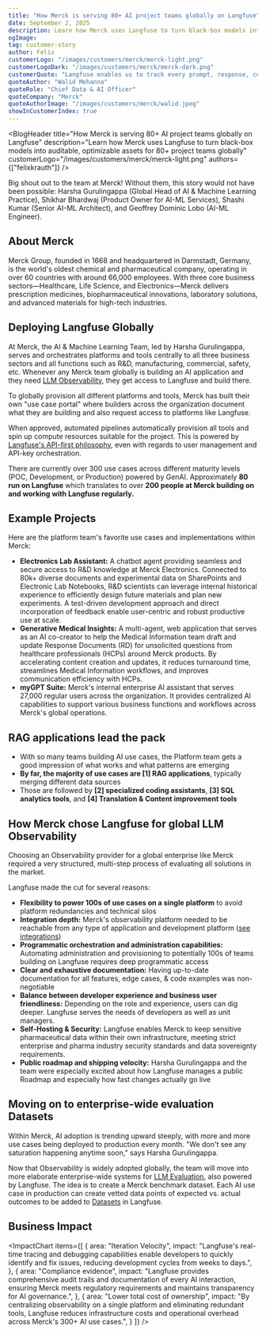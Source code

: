 ```yaml
---
title: "How Merck is serving 80+ AI project teams globally on Langfuse"
date: September 2, 2025
description: Learn how Merck uses Langfuse to turn black-box models into auditable, optimizable assets for 80+ project teams globally
ogImage: 
tag: customer-story
author: Felix
customerLogo: "/images/customers/merck/merck-light.png"
customerLogoDark: "/images/customers/merck/merck-dark.png"
customerQuote: "Langfuse enables us to track every prompt, response, cost, and latency in real time, turning black-box models into auditable, optimizable assets."
quoteAuthor: "Walid Mehanna"
quoteRole: "Chief Data & AI Officer"
quoteCompany: "Merck"
quoteAuthorImage: "/images/customers/merck/walid.jpeg"
showInCustomerIndex: true
---
```



<BlogHeader
  title="How Merck is serving 80+ AI project teams globally on Langfuse"
  description="Learn how Merck uses Langfuse to turn black-box models into auditable, optimizable assets for 80+ project teams globally"
  customerLogo="/images/customers/merck/merck-light.png"
  authors={["felixkrauth"]}
/>

Big shout out to the team at Merck! Without them, this story would not have been possible: Harsha Gurulingappa (Global Head of AI & Machine Learning Practice), Shikhar Bhardwaj (Product Owner for AI-ML Services), Shashi Kumar (Senior AI-ML Architect), and Geoffrey Dominic Lobo (AI-ML Engineer).

## About Merck
Merck Group, founded in 1668 and headquartered in Darmstadt, Germany, is the world's oldest chemical and pharmaceutical company, operating in over 60 countries with around 66,000 employees. With three core business sectors—Healthcare, Life Science, and Electronics—Merck delivers prescription medicines, biopharmaceutical innovations, laboratory solutions, and advanced materials for high-tech industries.

## Deploying Langfuse Globally
At Merck, the AI & Machine Learning Team, led by Harsha Gurulingappa, serves and orchestrates platforms and tools centrally to all three business sectors and all functions such as R&D, manufacturing, commercial, safety, etc. Whenever any Merck team globally is building an AI application and they need [LLM Observability](/docs/observability/overview), they get access to Langfuse and build there.

To globally provision all different platforms and tools, Merck has built their own "use case portal" where builders across the organization document what they are building and also request access to platforms like Langfuse.

When approved, automated pipelines automatically provision all tools and spin up compute resources suitable for the project. This is powered by [Langfuse's API-first philosophy](/docs/api-and-data-platform/overview), even with regards to user management and API-key orchestration.

There are currently over 300 use cases across different maturity levels (POC, Development, or Production) powered by GenAI. Approximately **80 run on Langfuse** which translates to over **200 people at Merck building on and working with Langfuse regularly.**

<CustomerQuote
  quote="Generative AI will only earn enterprise trust when we can see what's happening under the hood. Langfuse enables us to track every prompt, response, cost, and latency in real time, turning black-box models into auditable, optimizable assets."
  name="Walid Mehanna"
  role="Chief Data & AI Officer"
  company="Merck"
  image="/images/customers/merck/walid.jpeg"
/>

## Example Projects
Here are the platform team's favorite use cases and implementations within Merck:

- **Electronics Lab Assistant:** A chatbot agent providing seamless and secure access to R&D knowledge at Merck Electronics. Connected to 80k+ diverse documents and experimental data on SharePoints and Electronic Lab Notebooks, R&D scientists can leverage internal historical experience to efficiently design future materials and plan new experiments. A test-driven development approach and direct incorporation of feedback enable user-centric and robust productive use at scale.
- **Generative Medical Insights:** A multi-agent, web application that serves as an AI co-creator to help the Medical Information team draft and update Response Documents (RD) for unsolicited questions from healthcare professionals (HCPs) around Merck products. By accelerating content creation and updates, it reduces turnaround time, streamlines Medical Information workflows, and improves communication efficiency with HCPs.
- **myGPT Suite:** Merck's internal enterprise AI assistant that serves 27,000 regular users across the organization. It provides centralized AI capabilities to support various business functions and workflows across Merck's global operations.

## RAG applications lead the pack
- With so many teams building AI use cases, the Platform team gets a good impression of what works and what patterns are emerging
- **By far, the majority of use cases are [1] RAG applications**, typically merging different data sources
- Those are followed by **[2] specialized coding assistants**, **[3] SQL analytics tools**, and **[4] Translation & Content improvement tools**

## How Merck chose Langfuse for global LLM Observability
Choosing an Observability provider for a global enterprise like Merck required a very structured, multi-step process of evaluating all solutions in the market.

Langfuse made the cut for several reasons:

- **Flexibility to power 100s of use cases on a single platform** to avoid platform redundancies and technical silos
- **Integration depth:** Merck's observability platform needed to be reachable from any type of application and development platform ([see integrations](/docs/integrations/overview))
- **Programmatic orchestration and administration capabilities:** Automating administration and provisioning to potentially 100s of teams building on Langfuse requires deep programmatic access
- **Clear and exhaustive documentation:** Having up-to-date documentation for all features, edge cases, & code examples was non-negotiable
- **Balance between developer experience and business user friendliness:** Depending on the role and experience, users can dig deeper. Langfuse serves the needs of developers as well as unit managers.
- **Self-Hosting & Security:** Langfuse enables Merck to keep sensitive pharmaceutical data within their own infrastructure, meeting strict enterprise and pharma industry security standards and data sovereignty requirements.
- **Public roadmap and shipping velocity:** Harsha Gurulingappa and the team were especially excited about how Langfuse manages a public Roadmap and especially how fast changes actually go live

## Moving on to enterprise-wide evaluation Datasets

Within Merck, AI adoption is trending upward steeply, with more and more use cases being deployed to production every month. "We don't see any saturation happening anytime soon," says Harsha Gurulingappa.

Now that Observability is widely adopted globally, the team will move into more elaborate enterprise-wide systems for [LLM Evaluation](/docs/evaluation/overview), also powered by Langfuse. The idea is to create a Merck benchmark dataset. Each AI use case in production can create vetted data points of expected vs. actual outcomes to be added to [Datasets](/docs/evaluation/features/datasets) in Langfuse.

<CustomerQuote
  quote="Langfuse lets our teams compare models side-by-side, define evaluation criteria, surface hallucinations before they hit production, and attach quality & cost metrics to every outcome – all without exposing sensitive data to third-party clouds."
  name="Walid Mehanna"
  role="Chief Data & AI Officer"
  company="Merck"
  image="/images/customers/merck/walid.jpeg"
/>

## Business Impact

<ImpactChart
  items={[
    {
      area: "Iteration Velocity",
      impact: "Langfuse's real-time tracing and debugging capabilities enable developers to quickly identify and fix issues, reducing development cycles from weeks to days.",
    },
    {
      area: "Compliance evidence",
      impact: "Langfuse provides comprehensive audit trails and documentation of every AI interaction, ensuring Merck meets regulatory requirements and maintains transparency for AI governance.",
    },
    {
      area: "Lower total cost of ownership",
      impact:
        "By centralizing observability on a single platform and eliminating redundant tools, Langfuse reduces infrastructure costs and operational overhead across Merck's 300+ AI use cases.",
    }
  ]}
/>







